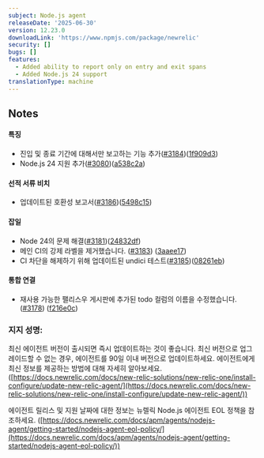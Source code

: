 ```yaml
---
subject: Node.js agent
releaseDate: '2025-06-30'
version: 12.23.0
downloadLink: 'https://www.npmjs.com/package/newrelic'
security: []
bugs: []
features:
  - Added ability to report only on entry and exit spans
  - Added Node.js 24 support
translationType: machine
---
```


## Notes

#### 특징

* 진입 및 종료 기간에 대해서만 보고하는 기능 추가([#3184](https://github.com/newrelic/node-newrelic/pull/3184))([1f909d3](https://github.com/newrelic/node-newrelic/commit/1f909d389f790733c8787a9db8b0ee71c26bb5ed))
* Node.js 24 지원 추가([#3080](https://github.com/newrelic/node-newrelic/pull/3080))([a538c2a](https://github.com/newrelic/node-newrelic/commit/a538c2a5e23b96be40fa3c014e60b912f695423e))

#### 선적 서류 비치

* 업데이트된 호환성 보고서([#3186](https://github.com/newrelic/node-newrelic/pull/3186))([5498c15](https://github.com/newrelic/node-newrelic/commit/5498c15bb6cf3329fe50595da46ab4f2b1385170))

#### 잡일

* Node 24의 문제 해결([#3181](https://github.com/newrelic/node-newrelic/pull/3181))([24832df](https://github.com/newrelic/node-newrelic/commit/24832df2984df960a4e44375525a8127a00a637c))
* 메인 CI의 강제 라벨을 제거했습니다. ([#3183](https://github.com/newrelic/node-newrelic/pull/3183)) ([3aaee17](https://github.com/newrelic/node-newrelic/commit/3aaee17586f817ae1a2ab0573570a740bd6397ef))
* CI 차단을 해제하기 위해 업데이트된 undici 테스트([#3185](https://github.com/newrelic/node-newrelic/pull/3185))([08261eb](https://github.com/newrelic/node-newrelic/commit/08261ebcdbafdb625a451f4ccec9b0cba7641cc2))

#### 통합 연결

* 재사용 가능한 팰리스우 게시판에 추가된 todo 컬럼의 이름을 수정했습니다. ([#3178](https://github.com/newrelic/node-newrelic/pull/3178)) ([f216e0c](https://github.com/newrelic/node-newrelic/commit/f216e0c48adf0291bfa38b3edbb04c9dcc96f92c))

### 지지 성명:

최신 에이전트 버전이 출시되면 즉시 업데이트하는 것이 좋습니다. 최신 버전으로 업그레이드할 수 없는 경우, 에이전트를 90일 이내 버전으로 업데이트하세요. 에이전트에게 최신 정보를 제공하는 방법에 대해 자세히 알아보세요. ([https://docs.newrelic.com/docs/new-relic-solutions/new-relic-one/install-configure/update-new-relic-agent/](https://docs.newrelic.com/docs/new-relic-solutions/new-relic-one/install-configure/update-new-relic-agent/))

에이전트 릴리스 및 지원 날짜에 대한 정보는 뉴렐릭 Node.js 에이전트 EOL 정책을 참조하세요. ([https://docs.newrelic.com/docs/apm/agents/nodejs-agent/getting-started/nodejs-agent-eol-policy/](https://docs.newrelic.com/docs/apm/agents/nodejs-agent/getting-started/nodejs-agent-eol-policy/))